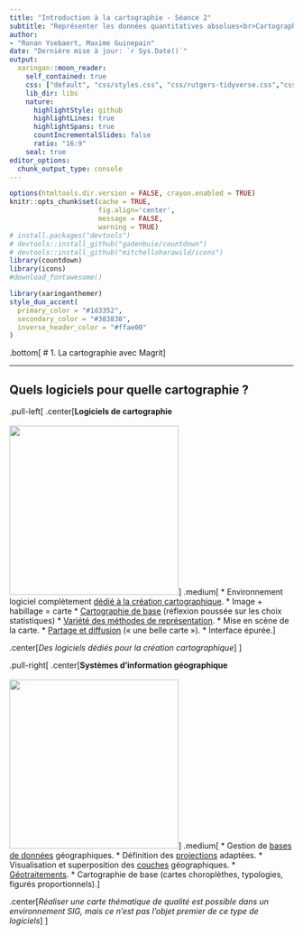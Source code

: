 ```yaml
---
title: "Introduction à la cartographie - Séance 2"
subtitle: "Représenter les données quantitatives absolues<br>Cartographie thématique avec Magrit"
author:  
- "Ronan Ysebaert, Maxime Guinepain"
date: "Dernière mise à jour: `r Sys.Date()`"
output:
  xaringan::moon_reader:
    self_contained: true
    css: ["default", "css/styles.css", "css/rutgers-tidyverse.css","css/rutgers-fonts_og.css"]
    lib_dir: libs
    nature:
      highlightStyle: github
      highlightLines: true
      highlightSpans: true
      countIncrementalSlides: false
      ratio: "16:9"
    seal: true
editor_options: 
  chunk_output_type: console
---
```


```r
options(htmltools.dir.version = FALSE, crayon.enabled = TRUE)
knitr::opts_chunk$set(cache = TRUE,
                      fig.align='center',
                      message = FALSE,
                      warning = TRUE)
# install.packages("devtools")
# devtools::install_github("gadenbuie/countdown")
# devtools::install_github("mitchelloharawild/icons")
library(countdown)
library(icons)
#download_fontawesome()
```


```r
library(xaringanthemer)
style_duo_accent(
  primary_color = "#1d3352",
  secondary_color = "#383838",
  inverse_header_color = "#ffae00"
)
```

.bottom[
# 1. La cartographie avec Magrit
]

---

## Quels logiciels pour quelle cartographie ?
.pull-left[
.center[**Logiciels de cartographie**
<br><br>
<img src="figures/carto_logicielscarto.png" width=300>]
.medium[
* Environnement logiciel complètement <u>dédié à la création cartographique</u>.
* Image + habillage = carte
* <u>Cartographie de base</u> (réflexion poussée sur les choix statistiques)
* <u>Variété des méthodes de représentation</u>.
* Mise en scène de la carte.
* <u>Partage et diffusion</u> (« une belle carte »).
* Interface épurée.]

.center[*Des logiciels dédiés pour la création cartographique*]
]

.pull-right[
.center[**Systèmes d'information géographique**
<br><br>
<img src="figures/carto_logicielssig.png" width=300>]
.medium[
* Gestion de <u>bases de données</u> géographiques.
* Définition des <u>projections</u> adaptées.
* Visualisation et superposition des <u>couches</u> géographiques.
* <u>Géotraitements</u>.
* Cartographie de base (cartes choroplèthes, typologies, figurés proportionnels).]

.center[*Réaliser une carte thématique de qualité est possible dans un environnement SIG, mais ce n’est pas l’objet premier de ce type de logiciels*]
]

